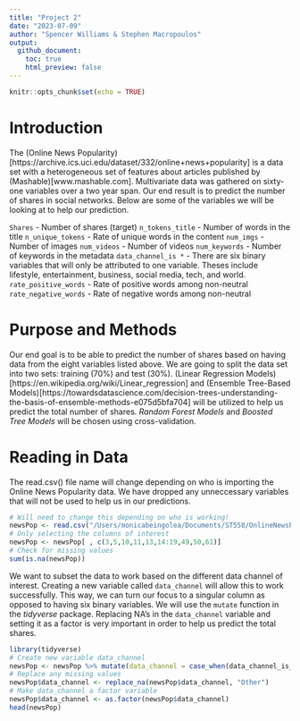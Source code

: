 ```yaml
---
title: "Project 2"
date: "2023-07-09"
author: "Spencer Williams & Stephen Macropoulos"
output: 
  github_document:
    toc: true
    html_preview: false
---
```


```r
knitr::opts_chunk$set(echo = TRUE)
```

# Introduction

The (Online News Popularity)[https://archive.ics.uci.edu/dataset/332/online+news+popularity] is a data set with a heterogeneous set of features about articles published by (Mashable)[www.mashable.com]. Multivariate data was gathered on sixty-one variables over a two year span. Our end result is to predict the number of shares in social networks. Below are some of the variables we will be looking at to help our prediction.

`Shares` - Number of shares (target)
`n_tokens_title` - Number of words in the title
`n_unique_tokens` - Rate of unique words in the content
`num_imgs` - Number of images
`num_videos` - Number of videos
`num_keywords` - Number of keywords in the metadata
`data_channel_is *` - There are six binary variables that will only be attributed to one variable. Theses include lifestyle, entertainment, business, social media, tech, and world.
`rate_positive_words` - Rate of positive words among non-neutral
`rate_negative_words` - Rate of negative words among non-neutral

# Purpose and Methods

Our end goal is to be able to predict the number of shares based on having data from the eight variables listed above. We are going to split the data set into two sets: training (70%) and test (30%). (Linear Regression Models)[https://en.wikipedia.org/wiki/Linear_regression] and (Ensemble Tree-Based Models)[https://towardsdatascience.com/decision-trees-understanding-the-basis-of-ensemble-methods-e075d5bfa704] will be utilized to help us predict the total number of shares. *Random Forest Models* and *Boosted Tree Models* will be chosen using cross-validation.

# Reading in Data

The read.csv() file name will change depending on who is importing the Online News Popularity data. We have dropped any unneccessary variables that will not be used to help us in our predictions.

```r
# Will need to change this depending on who is working!
newsPop <- read.csv("/Users/monicabeingolea/Documents/ST558/OnlineNewsPopularity/OnlineNewsPopularity.csv")
# Only selecting the columns of interest
newsPop <- newsPop[ , c(3,5,10,11,13,14:19,49,50,61)]
# Check for missing values
sum(is.na(newsPop))
```

We want to subset the data to work based on the different data channel of interest. Creating a new variable called `data_channel` will allow this to work successfully. This way, we can turn our focus to a singular column as opposed to having six binary variables. We will use the `mutate` function in the *tidyverse* package. Replacing NA's in the `data_channel` variable and setting it as a factor is very important in order to help us predict the total shares.


```r
library(tidyverse)
# Create new variable data_channel
newsPop <- newsPop %>% mutate(data_channel = case_when(data_channel_is_bus == 1 ~ "Business", data_channel_is_entertainment == 1 ~ "Entertainment", data_channel_is_lifestyle == 1 ~ "Lifestyle", data_channel_is_socmed == 1 ~ "SocialMedia", data_channel_is_tech == 1 ~ "Tech", data_channel_is_world == 1 ~ "World"))
# Replace any missing values
newsPop$data_channel <- replace_na(newsPop$data_channel, "Other")
# Make data_channel a factor variable
newsPop$data_channel <- as.factor(newsPop$data_channel)
head(newsPop)
```